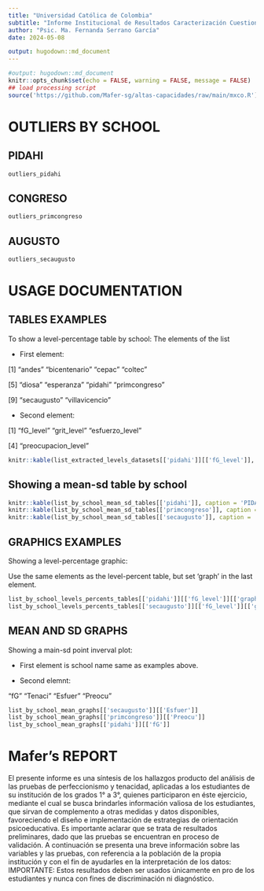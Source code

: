 ```yaml
---
title: "Universidad Católica de Colombia"
subtitle: "Informe Institucional de Resultados Caracterización Cuestionarios Perfeccionismo y Tenacidad "
author: "Psic. Ma. Fernanda Serrano García"
date: 2024-05-08

output: hugodown::md_document
---
```

```r
#output: hugodown::md_document
knitr::opts_chunk$set(echo = FALSE, warning = FALSE, message = FALSE)
## load processing script
source('https://github.com/Mafer-sg/altas-capacidades/raw/main/mxco.R')
```
# OUTLIERS BY SCHOOL

## PIDAHI

```r
outliers_pidahi
```
## CONGRESO
```r
outliers_primcongreso
```

## AUGUSTO
```r
outliers_secaugusto
```

# USAGE DOCUMENTATION
## TABLES EXAMPLES
To show a level-percentage table by school:
The elements of the list

- First element:

 [1] "andes"         "bicentenario"  "cepac"         "coltec"

 [5] "diosa"         "esperanza"     "pidahi"        "primcongreso"

 [9] "secaugusto"    "villavicencio"

- Second element:

[1] "fG_level"           "grit_level"         "esfuerzo_level"

[4] "preocupacion_level"

```r
knitr::kable(list_extracted_levels_datasets[['pidahi']][['fG_level']], caption = 'Nivel de Inteligencia', digits = 1)
```

## Showing a mean-sd table by school
```r
knitr::kable(list_by_school_mean_sd_tables[['pidahi']], caption = 'PIDAHI', digits = 1)
knitr::kable(list_by_school_mean_sd_tables[['primcongreso']], caption = 'Congreso', digits = 1)
knitr::kable(list_by_school_mean_sd_tables[['secaugusto']], caption = 'Augusto', digits = 1)
```


## GRAPHICS EXAMPLES
Showing a level-percentage graphic:

Use the same elements as the level-percent table, but set 'graph' in the last element.

```r
list_by_school_levels_percents_tables[['pidahi']][['fG_level']][['graph']]
list_by_school_levels_percents_tables[['secaugusto']][['fG_level']][['graph']]
```

## MEAN AND SD GRAPHS
Showing a main-sd point inverval plot:

- First element is school name same as examples above.

- Second elemnt:

 "fG"     "Tenaci" "Esfuer" "Preocu"

```r
list_by_school_mean_graphs[['secaugusto']][['Esfuer']]
list_by_school_mean_graphs[['primcongreso']][['Preocu']]
list_by_school_mean_graphs[['pidahi']][['fG']]
```

# Mafer's REPORT
El presente informe es una síntesis de los hallazgos producto del análisis de las pruebas de perfeccionismo y tenacidad, aplicadas a los estudiantes de su institución de los grados 1° a 3°, quienes participaron en éste ejercicio, mediante el cual se busca brindarles información valiosa de los estudiantes, que sirvan de complemento a otras medidas y datos disponibles, favoreciendo el diseño e implementación de estrategias de orientación psicoeducativa. Es importante aclarar que se trata de resultados preliminares, dado que las pruebas se encuentran en proceso de validación. 
A continuación se presenta una breve información sobre las variables y las pruebas, con referencia a la población de la propia institución y con el fin de ayudarles en la interpretación de los datos:
IMPORTANTE: Estos resultados deben ser usados únicamente en pro de los estudiantes y nunca con fines de discriminación ni diagnóstico. 

